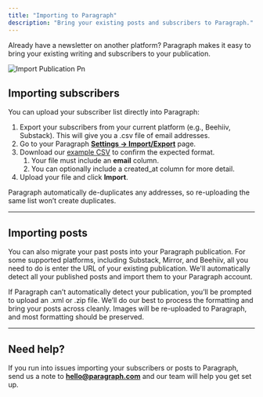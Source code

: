 ```yaml
---
title: "Importing to Paragraph"
description: "Bring your existing posts and subscribers to Paragraph."
---
```


Already have a newsletter on another platform? Paragraph makes it easy to bring your existing writing and subscribers to your publication.

![Import Publication Pn](/images/import-publication.png)

## **Importing subscribers**

You can upload your subscriber list directly into Paragraph:

1. Export your subscribers from your current platform (e.g., Beehiiv, Substack). This will give you a .csv file of email addresses.
2. Go to your Paragraph [**Settings → Import/Export**](https://paragraph.com/settings/publication/import-export) page.
3. Download our [example CSV](https://paragraph.com/example_email_list.csv) to confirm the expected format.
   1. Your file must include an **email** column.
   2. You can optionally include a created_at column for more detail.
4. Upload your file and click **Import**.

<Info>
  Paragraph automatically de-duplicates any addresses, so re-uploading the same list won’t create duplicates.
</Info>

---

## **Importing posts**

You can also migrate your past posts into your Paragraph publication. For some supported platforms, including Substack, Mirror, and Beehiiv, all you need to do is enter the URL of your existing publication. We'll automatically detect all your published posts and import them to your Paragraph account.

If Paragraph can’t automatically detect your publication, you’ll be prompted to upload an .xml or .zip file. We’ll do our best to process the formatting and bring your posts across cleanly. Images will be re-uploaded to Paragraph, and most formatting should be preserved.

---

## **Need help?**

If you run into issues importing your subscribers or posts to Paragraph, send us a note to [**hello@paragraph.com**](mailto:hello@paragraph.com) and our team will help you get set up.